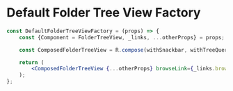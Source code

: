 
<Meta title="Templates/Components/FolderTreeView" />

# Default Folder Tree View Factory

```jsx
const DefaultFolderTreeViewFactory = (props) => {
	const {Component = FolderTreeView, _links, ...otherProps} = props;

	const ComposedFolderTreeView = R.compose(withSnackbar, withTreeQueryLoader)(Component);

	return (
		<ComposedFolderTreeView {...otherProps} browseLink={_links.browse}/>
	);
};
```